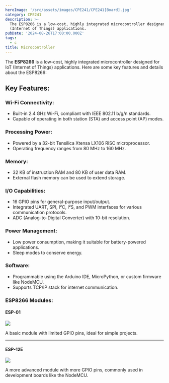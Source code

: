```yaml
---
heroImage: '/src/assets/images/CPE241/CPE241[Board].jpg'
category: CPE241
description: >-
  The ESP8266 is a low-cost, highly integrated microcontroller designed for IoT
  (Internet of Things) applications.
pubDate: '2024-08-26T17:00:00.000Z'
tags:
  - c
title: Microcontroller
---
```



The **ESP8266** is a low-cost, highly integrated microcontroller designed for IoT (Internet of Things) applications. Here are some key features and details about the ESP8266:

## Key Features:

### Wi-Fi Connectivity:

* Built-in 2.4 GHz Wi-Fi, compliant with IEEE 802.11 b/g/n standards.
* Capable of operating in both station (STA) and access point (AP) modes.

### Processing Power:

* Powered by a 32-bit Tensilica Xtensa LX106 RISC microprocessor.
* Operating frequency ranges from 80 MHz to 160 MHz.

### Memory:

* 32 KB of instruction RAM and 80 KB of user data RAM.
* External flash memory can be used to extend storage.

### I/O Capabilities:

* 16 GPIO pins for general-purpose input/output.
* Integrated UART, SPI, I²C, I²S, and PWM interfaces for various communication protocols.
* ADC (Analog-to-Digital Converter) with 10-bit resolution.

### Power Management:

* Low power consumption, making it suitable for battery-powered applications.
* Sleep modes to conserve energy.

### Software:

* Programmable using the Arduino IDE, MicroPython, or custom firmware like NodeMCU.
* Supports TCP/IP stack for internet communication.

### **ESP8266 Modules:**

#### ESP-01

![](/src/assets/images/ESP-01.jpg)

A basic module with limited GPIO pins, ideal for simple projects.

***

#### ESP-12E

![](/src/assets/images/ESP-121E.jpeg)

A more advanced module with more GPIO pins, commonly used in development boards like the NodeMCU.
